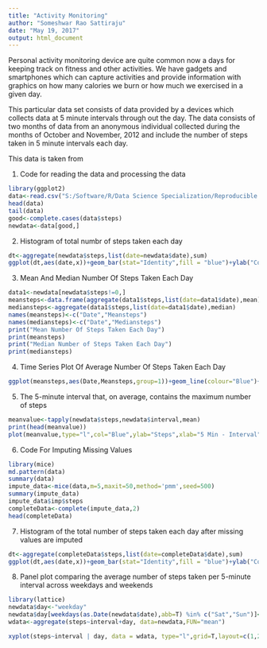 ---
title: "Activity Monitoring"
author: "Someshwar Rao Sattiraju"
date: "May 19, 2017"
output: html_document
---

Personal activity monitoring device are quite common now a days for keeping track on fitness and other activities. We have gadgets and smartphones which can capture activities and provide information with graphics on how many calories we burn or how much we exercised in a given day. 

This particular data set consists of data provided by a devices which collects data at 5 minute intervals through out the day. The data consists of two months of data from an anonymous individual collected during the months of October and November, 2012 and include the number of steps taken in 5 minute intervals each day.

This data is taken from 

1. Code for reading the data and processing the data
```{R Data Ready, echo = TRUE}
library(ggplot2)
data<-read.csv("S:/Software/R/Data Science Specialization/Reproducible Research/Week2/activity.csv")
head(data)
tail(data)
good<-complete.cases(data$steps)
newdata<-data[good,]
```


2. Histogram of total numbr of steps taken each day
```{R}
dt<-aggregate(newdata$steps,list(date=newdata$date),sum)
ggplot(dt,aes(date,x))+geom_bar(stat="Identity",fill = "blue")+ylab("Count")+xlab("Date")+ggtitle("Histogram of Total Number Of Steps Taken Each Day")+theme(axis.text.x=element_text(angle=90, hjust=1))

```

3. Mean And Median Number Of Steps Taken Each Day
```{R Mean And Median Steps Take Each Day, echo = TRUE }
data1<-newdata[newdata$steps!=0,]
meansteps<-data.frame(aggregate(data1$steps,list(date=data1$date),mean))
mediansteps<-aggregate(data1$steps,list(date=data1$date),median)
names(meansteps)<-c("Date","Meansteps")
names(mediansteps)<-c("Date","Mediansteps")
print("Mean Number Of Steps Taken Each Day")
print(meansteps)
print("Median Number of Steps Taken Each Day")
print(mediansteps)
```

4. Time Series Plot Of Average Number Of Steps Taken Each Day
```{R Time Series Plot, echo = TRUE}

ggplot(meansteps,aes(Date,Meansteps,group=1))+geom_line(colour="Blue")+ylab("Steps")+xlab("Date")+ggtitle("Time Series Plot Of Mean Steps Taken Each Day")+theme(axis.text.x=element_text(angle=90, hjust=1))
```

5. The 5-minute interval that, on average, contains the maximum number of steps
```{R 5 Min Interval Where Maximum Steps are Taken, echo = TRUE}
meanvalue<-tapply(newdata$steps,newdata$interval,mean)
print(head(meanvalue))
plot(meanvalue,type="l",col="Blue",ylab="Steps",xlab="5 Min - Interval", main= " Plot Of Maximum Steps Taken At 5 Min Interval On Average ")
```

6. Code For Imputing Missing Values
```{R Code For Missing Values, echo=TRUE}
library(mice)
md.pattern(data)
summary(data)
impute_data<-mice(data,m=5,maxit=50,method='pmm',seed=500)
summary(impute_data)
impute_data$imp$steps
completeData<-complete(impute_data,2)
head(completeData)
```

7. Histogram of the total number of steps taken each day after missing values are imputed
```{R Code For Histogram,echo=TRUE}
dt<-aggregate(completeData$steps,list(date=completeData$date),sum)
ggplot(dt,aes(date,x))+geom_bar(stat="Identity",fill = "blue")+ylab("Count")+xlab("Date")+ggtitle("Histogram of Total Number Of Steps Taken Each Day")+theme(axis.text.x=element_text(angle=90, hjust=1))
```

8. Panel plot comparing the average number of steps taken per 5-minute interval across weekdays and weekends
```{R Avg Number of steps taken per 5-minute interval across weekdays and weekends,echo=TRUE}
library(lattice)
newdata$day<-"weekday"
newdata$day[weekdays(as.Date(newdata$date),abb=T) %in% c("Sat","Sun")]<-"weekend"
wdata<-aggregate(steps~interval+day, data=newdata,FUN="mean")

xyplot(steps~interval | day, data = wdata, type="l",grid=T,layout=c(1,2), col="Blue",ylab="Number of Steps",xlab="5 Min - Interval", main= " Average 5 Min Activity Intervals For Weeday Vs Weekend")
```
